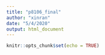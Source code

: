 ```yaml
---
title: "p8106_final"
author: "xinran"
date: "5/4/2020"
output: html_document
---
```


```r
knitr::opts_chunk$set(echo = TRUE)
```

